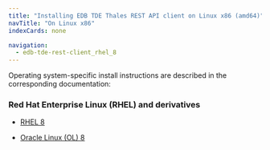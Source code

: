 ```yaml
---
title: "Installing EDB TDE Thales REST API client on Linux x86 (amd64)"
navTitle: "On Linux x86"
indexCards: none

navigation:
  - edb-tde-rest-client_rhel_8
---
```


Operating system-specific install instructions are described in the corresponding documentation:

### Red Hat Enterprise Linux (RHEL) and derivatives


- [RHEL 8](edb-tde-rest-client_rhel_8)

- [Oracle Linux (OL) 8](edb-tde-rest-client_rhel_8)
